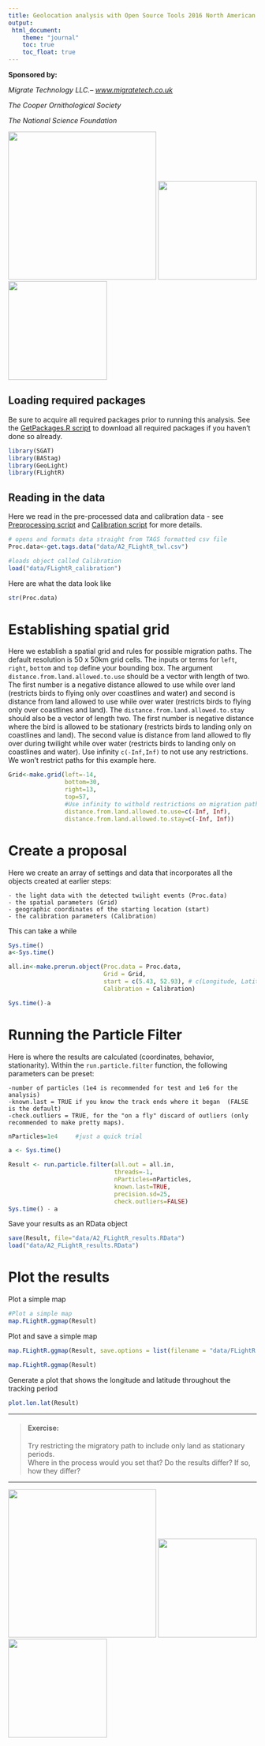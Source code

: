 ```yaml
---
title: Geolocation analysis with Open Source Tools 2016 North American Ornithological Congress, Washington D.C.
output: 
 html_document:
    theme: "journal"
    toc: true
    toc_float: true
---
```


**Sponsored by:**  

 *Migrate Technology LLC.-- <a href="www.migratetech.co.uk">www.migratetech.co.uk</a>*    
 
 *The Cooper Ornithological Society*    
 
 *The National Science Foundation*
 
<img src="MT_logo.gif" width = 300/> <img src="COS.png" width=200/> <img src="NSF.gif" width=200/>


## Loading required packages
Be sure to acquire all required packages prior to running this analysis. See the <a href="https://github.com/Eli-S-Bridge/NAOC_Geos_2016/blob/master/GetPackages.R">GetPackages.R script</a>  to download all required packages if you haven't done so already. 

```r
library(SGAT)
library(BAStag)
library(GeoLight)
library(FLightR)
```

## Reading in the data

Here we read in the pre-processed data and calibration data - see <a href="https://github.com/Eli-S-Bridge/NAOC_Geos_2016/blob/master/Preprocessing.R">Preprocessing script</a> and <a href="https://github.com/Eli-S-Bridge/NAOC_Geos_2016/blob/master/Calibrartion.R">Calibration script</a> for more details.

```r
# opens and formats data straight from TAGS formatted csv file
Proc.data<-get.tags.data("data/A2_FLightR_twl.csv") 

#loads object called Calibration
load("data/FLightR_calibration") 
```

Here are what the data look like

```r
str(Proc.data)
```


# Establishing spatial grid 

Here we establish a spatial grid and rules for possible migration paths. The default resolution is 50 x 50km grid cells. The inputs or terms for `left`, `right`, `bottom` and `top` define your bounding box. The argument `distance.from.land.allowed.to.use` should be a vector with length of two. The first number is a negative distance allowed to use while over land (restricts birds to flying only over coastlines and water) and second is distance from land allowed to use while over water (restricts birds to flying only over coastlines and land). The `distance.from.land.allowed.to.stay` should also be a vector of length two. The first number is negative distance where the bird is allowed to be stationary (restricts birds to landing only on coastlines and land). The second value is distance from land allowed to fly over during twilight while over water (restricts birds to landing only on coastlines and water). Use infinity `c(-Inf,Inf)` to not use any restrictions. We won't restrict paths for this example here. 

```r
Grid<-make.grid(left=-14, 
                bottom=30,
                right=13, 
                top=57,
                #Use infinity to withold restrictions on migration paths
                distance.from.land.allowed.to.use=c(-Inf, Inf),  
                distance.from.land.allowed.to.stay=c(-Inf, Inf))
```


# Create a proposal 

Here we create an array of settings and data that incorporates all the objects created at earlier steps:    

    - the light data with the detected twilight events (Proc.data)    
    - the spatial parameters (Grid)    
    - geographic coordinates of the starting location (start)    
    - the calibration parameters (Calibration)    
    
This can take a while


```r
Sys.time()
a<-Sys.time()

all.in<-make.prerun.object(Proc.data = Proc.data, 
                           Grid = Grid, 
                           start = c(5.43, 52.93), # c(Longitude, Latitude)
                           Calibration = Calibration)

Sys.time()-a
```

# Running the Particle Filter

Here is where the results are calculated (coordinates, behavior, stationarity). Within the `run.particle.filter` function, the following parameters can be preset:    

    -number of particles (1e4 is recommended for test and 1e6 for the analysis)     
    -known.last = TRUE if you know the track ends where it began  (FALSE is the default) 
    -check.outliers = TRUE, for the "on a fly" discard of outliers (only recommended to make pretty maps).


```r
nParticles=1e4     #just a quick trial

a <- Sys.time()     

Result <- run.particle.filter(all.out = all.in, 
                              threads=-1,
                              nParticles=nParticles, 
                              known.last=TRUE,
                              precision.sd=25, 
                              check.outliers=FALSE)
Sys.time() - a
```

Save your results as an RData object

```r
save(Result, file="data/A2_FLightR_results.RData")
load("data/A2_FLightR_results.RData")
```


# Plot the results

Plot a simple map 
```r
#Plot a simple map
map.FLightR.ggmap(Result)
```

Plot and save a simple map
```r
map.FLightR.ggmap(Result, save.options = list(filename = "data/FLightR.map.pdf"))
```
```r
map.FLightR.ggmap(Result)
```

Generate a plot that shows the longitude and latitude throughout the tracking period 
```r
plot.lon.lat(Result)
```

***
> #### Exercise:
> Try restricting the migratory path to include only land as stationary periods.  
> Where in the process would you set that?
> Do the results differ? If so, how they differ?  

***
<img src="MT_logo.gif" width = 300/> <img src="COS.png" width=200/> <img src="NSF.gif" width=200/>





